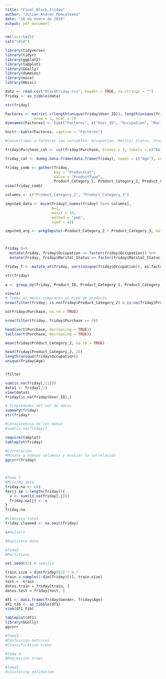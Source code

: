 ```yaml
---
title: "Final_Black_Friday"
author: "Julian Andres Moncaleano"
date: "16 de enero de 2019"
output: pdf_document
---
```


```r
rm(list=ls())
cat("\014")

library(tidyverse)
library(tidyr)
library(ggplot2)
library(tabplot)
library(GGally)
library(dummies)
library(mice)
library(Hmisc)
```


```r
data <- read.csv("BlackFriday.csv", header = TRUE, na.strings = "")
friday <- as_tibble(data)
```

```r

str(friday)

Factores <- matrix( c(length(unique(friday$User_ID)), length(unique(friday$Occupation)), length(unique(friday$Marital_Status)),  length(unique(friday$Product_Category_1)),length(unique(friday$Product_Category_2)), length(unique(friday$Product_Category_3)), length(unique(friday$Purchase))),
             nrow = 1, ncol = 7)
dimnames(Factores) <- list("Factores", c("User_ID", "Occupation", "Marital_Status", "Product_Category_1", "Product_Category_2", "Product_Category_3", "Purchase"))

knitr::kable(Factores, caption = "Factores")

#Convertimos a factores las variables: Occupation, Marital_Status, Product_Category1, Product_Category2 y Product_Category3

friday$Purchase_cat <- cut(friday$Purchase, breaks = 3, labels = c("Bajo", "Medio", "Alto"))

friday_cat <- dummy.data.frame(data.frame(friday), names = c("Age"), sep = ".")

friday_comb <- gather(friday,
                      key = "ProductCat",
                      value = "ProductType",
                      Product_Category_1, Product_Category_2, Product_Category_3)
view(friday_comb)

columns <- c("Product_Category_2", "Product_Category_3")

imputed_data <- mice(friday[,names(friday) %in% columns],
                     m=2,
                     maxit = 10,
                     method = "pmm",
                     seed = 42)

imputed_arg <- aregImpute(~Product_Category_2 + Product_Category_3, data = friday, n.impute = 5)



friday %>%
  mutate(friday, friday$Occupation == factor(friday$Occupation)) %>%
  mutate(friday, friday$Marital_Status == factor(friday$Marital_Status)) -> friday_f

friday_f <- mutate_at(friday, vars(unique(friday$Occupation)), as.factor)

str(friday)
         
a <- group_by(friday, Product_ID, Product_Category_1, Product_Category_2, Product_Category_3)

view(a)
# Todos al menos compraron un tipo de producto
nrow(filter(friday, is.na(friday$Product_Category_2) & is.na(friday$Product_Category_3) & is.na(friday$Product_Category_1)))

sd(friday$Purchase, na.rm = TRUE)

nrow(filter(friday, friday$Purchase == 0))

head(sort(Purchase, decreasing = TRUE))
tail(sort(Purchase, decreasing = TRUE))

mean(friday$Product_Category_2, na.rm = TRUE)

head(friday$Product_Category_2, 20)
length(unique(friday$Occupation))
unique(friday$Age)


?filter

sum(is.na(friday[,11]))
data1 <- friday[,1]
view(data1)
friday[is.na(friday$User_ID),]

# Propiedades del set de datos
summary(friday)
str(friday)

#Consistencia de los datos
#sum(is.na(friday))

require(tabplot)
tableplot(friday)

#Correlacion
#Mutate a nuevas columnas y evaluar la correlación
ggcorr(friday)




```


```r
#Tema 1
#Missing data
friday.na <- c()
for(j in 1:length(friday)){
  v <- sum(is.na(friday[,j]))
  friday.na[j] <- v
}
friday.na

#Limpieza total
friday.cleaned <- na.omit(friday)

i#Ouliers

#Duplicate data
```


```r
#Tema2
#Partitions

set.seed(42) # semilla

train.size = dim(friday)[1] * 0.7 
train = sample(1:dim(friday)[1], train.size)
test = -train
datos.train = friday[train, ]
datos.test = friday[test, ]

df1 <- data.frame(friday$Gender, friday$Age)
df1_tib <- as_tibble(df1)
view(df1_tib)

tableplot(df1)
library(GGally)
ggcorr

```


```r
#Tema3
#Confussion matrices
#Classification trees

```


```r
#tema 4
#Regression trees
```


```r
#tema5
#clustering validation
```

